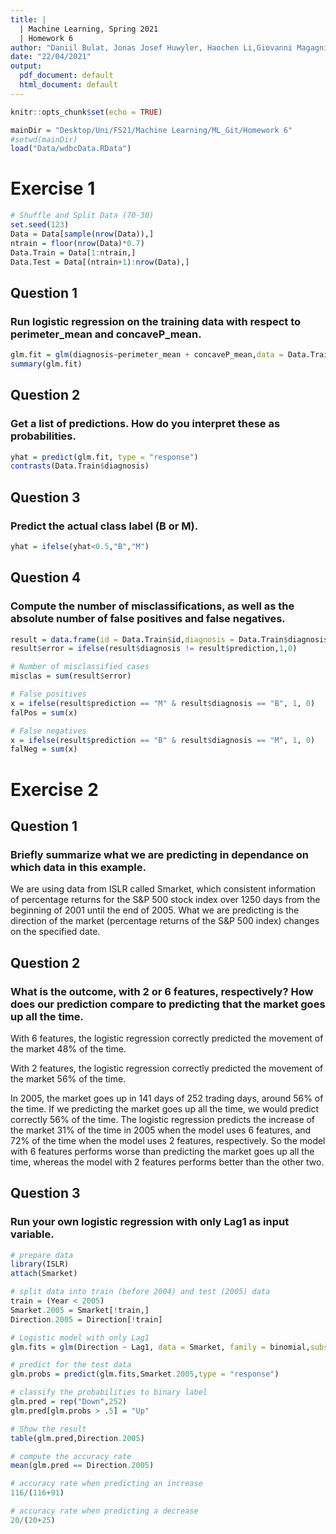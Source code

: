 ```yaml
---
title: |
  | Machine Learning, Spring 2021
  | Homework 6
author: "Daniil Bulat, Jonas Josef Huwyler, Haochen Li,Giovanni Magagnin"
date: "22/04/2021"
output:
  pdf_document: default
  html_document: default
---
```



```r
knitr::opts_chunk$set(echo = TRUE)
```

```r

mainDir = "Desktop/Uni/FS21/Machine Learning/ML_Git/Homework 6"
#setwd(mainDir)
load("Data/wdbcData.RData")
```


# Exercise 1

```r
# Shuffle and Split Data (70-30)
set.seed(123)
Data = Data[sample(nrow(Data)),]
ntrain = floor(nrow(Data)*0.7)
Data.Train = Data[1:ntrain,]
Data.Test = Data[(ntrain+1):nrow(Data),]
```

## Question 1
### Run logistic regression on the training data with respect to perimeter_mean and concaveP_mean.
```r
glm.fit = glm(diagnosis~perimeter_mean + concaveP_mean,data = Data.Train,family = binomial)
summary(glm.fit)
```

## Question 2
### Get a list of predictions. How do you interpret these as probabilities.
```r
yhat = predict(glm.fit, type = "response")
contrasts(Data.Train$diagnosis)
```

## Question 3
### Predict the actual class label (B or M).
```r
yhat = ifelse(yhat<0.5,"B","M")
```

## Question 4
### Compute the number of misclassifications, as well as the absolute number of false positives and false negatives.
```r
result = data.frame(id = Data.Train$id,diagnosis = Data.Train$diagnosis,prediction = yhat)
result$error = ifelse(result$diagnosis != result$prediction,1,0)

# Number of misclassified cases
misclas = sum(result$error)

# False positives 
x = ifelse(result$prediction == "M" & result$diagnosis == "B", 1, 0)
falPos = sum(x)

# False negatives 
x = ifelse(result$prediction == "B" & result$diagnosis == "M", 1, 0)
falNeg = sum(x)
```


\newpage
# Exercise 2


## Question 1


### Briefly summarize what we are predicting in dependance on which data in this example.
  
  
We are using data from ISLR called Smarket, which consistent information of percentage returns for the S&P 500 stock index over 1250 days from the beginning of 2001 until the end of 2005.
What we are predicting is the direction of the market (percentage returns of the S&P 500  index) changes on the specified date.


## Question 2

### What is the outcome, with 2 or 6 features, respectively? How does our prediction compare to predicting that the market goes up all the time.

With 6 features, the logistic regression correctly predicted the movement of the market 48% of the time.

With 2 features, the logistic regression correctly predicted the movement of the market 56% of the time.

In 2005, the market goes up in 141 days of 252 trading days, around 56% of the time. If we predicting the market goes up all the time, we would predict correctly 56% of the time. The logistic regression predicts the increase of the market 31% of the time in 2005 when the model uses 6 features, and 72% of the time when the model uses 2 features, respectively. So the model with 6 features performs worse than predicting the market goes up all the time, whereas the model with 2 features performs better than the other two.


## Question 3

### Run your own logistic regression with only Lag1 as input variable.

```r
# prepare data
library(ISLR)
attach(Smarket)

# split data into train (before 2004) and test (2005) data
train = (Year < 2005)
Smarket.2005 = Smarket[!train,]
Direction.2005 = Direction[!train]

# Logistic model with only Lag1
glm.fits = glm(Direction ~ Lag1, data = Smarket, family = binomial,subset = train)

# predict for the test data
glm.probs = predict(glm.fits,Smarket.2005,type = "response")

# classify the probabilities to binary label
glm.pred = rep("Down",252)
glm.pred[glm.probs > .5] = "Up"
```

\newpage

```r
# Show the result
table(glm.pred,Direction.2005)

# compute the accuracy rate
mean(glm.pred == Direction.2005)

# accuracy rate when predicting an increase
116/(116+91)

# accuracy rate when predicting a decrease
20/(20+25)
```

